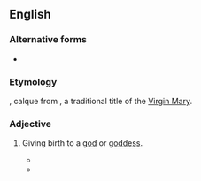 ==English==

===Alternative forms===
* {{l|en|Deiparous}}

===Etymology===
{{der|en|la|deus||god}} {{suffix|en||parous}}, calque from {{der|en|grc|Θεοτόκος||birth-giver of God}}, a traditional title of the [[Virgin Mary]].

===Adjective===
{{en-adj|-}}

# {{lb|en|rare}} Giving birth to a [[god]] or [[goddess]].
#* {{quote-book|en|title=To feed their hopes: a book of American women|year=1980|author=John B. Sanford|passage=Mother of God, '''deiparous''' Mary, not even her lineage is clear: her father may have been Joachim, a sheepman rich in flocks, and her mother the prophetess Anna (James the Less tells of these things), and right it is that their names when taken together spell Grace prepared by God, the which might well foretoken a Mary of David's royal race.}}
#* {{quote-book|en|title=Occultus Liber: A Novel by Neil Baker|author=Neil Baker|year=2014|passage=god sees a '''deiparous''' woman clothed with the sun, with the moon under her feet, standing with a newborn child and a dragon, holding a notarikon, ICH THY'S END, in a bed that is lawful to carry on in.}}